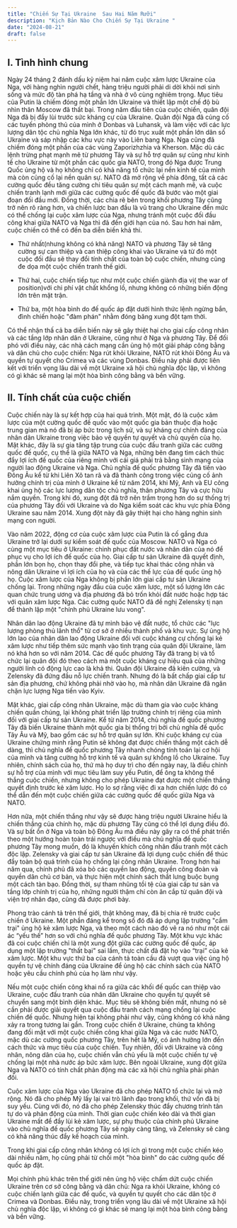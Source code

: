 ```yaml
---
title: "Chiến Sự Tại Ukraine  Sau Hai Năm Rưỡi"
description: "Kịch Bản Nào Cho Chiến Sự Tại Ukraine "
date: "2024-08-21"
draft: false
---
```


## I. Tình hình chung
Ngày 24 tháng 2 đánh dấu kỷ niệm hai năm cuộc xâm lược Ukraine của Nga, với hàng nghìn người chết, hàng triệu người phải di dời khỏi nơi sinh sống và mức độ tàn phá hạ tầng và nhà ở vô cùng nghiêm trọng. Mục tiêu của Putin là chiếm đóng một phần lớn Ukraine và thiết lập một chế độ bù nhìn thân Moscow đã thất bại. Trong năm đầu tiên của cuộc chiến, quân đội Nga đã bị đẩy lùi trước sức kháng cự của Ukraine. Quân đội Nga đã củng cố các tuyến phòng thủ của mình ở Donbas và Luhansk, và làm việc với các lực lượng dân tộc chủ nghĩa Nga lớn khác, từ đó trục xuất một phần lớn dân số Ukraine và sáp nhập các khu vực này vào Liên bang Nga. Nga cũng đã chiếm đóng một phần của các vùng Zaporizhzhia và Kherson. Mặc dù các lệnh trừng phạt mạnh mẽ từ phương Tây và sự hỗ trợ quân sự cũng như kinh tế cho Ukraine từ một phần các quốc gia NATO, trong đó Nga được Trung Quốc ủng hộ và họ  không chỉ có khả năng tổ chức lại nền kinh tế của mình mà còn củng cố lại nền quân sự. NATO đã mở rộng về phía đông, tất cả các cường quốc đều tăng cường chi tiêu quân sự một cách mạnh mẽ, và cuộc chiến tranh lạnh mới giữa các cường quốc đế quốc đã bước vào một giai đoạn đối đầu mới. Đồng thời, các chia rẽ bên trong khối phương Tây cũng trở nên rõ ràng hơn, và chiến lược ban đầu là vũ trang cho Ukraine đến mức có thể chống lại cuộc xâm lược của Nga, nhưng tránh một cuộc đối đầu công khai giữa NATO và Nga thì đã đến giới hạn của nó. Sau hơn hai năm, cuộc chiến có thể có đến ba diễn biến khả thi.

- Thứ nhất(nhưng không có khả năng) NATO và phương Tây sẽ tăng cường sự can thiệp và can thiệp công khai vào Ukraine và từ đó một cuộc đối đầu sẽ thay đổi tính chất của toàn bộ cuộc chiến, nhưng cũng đe dọa một cuộc chiến tranh thế giới.

- Thứ hai, cuộc chiến tiếp tục như một cuộc chiến giành địa vị( the war of position)với chi phí vật chất khổng lồ, nhưng không có những biến động lớn trên mặt trận.

- Thứ ba, một hòa bình do đế quốc áp đặt  dưới hình thức lệnh ngừng bắn, đình chiến hoặc "đàm phán" nhằm đóng băng xung đột tạm thời.

Có thể nhận thấ cả ba diễn biến này sẽ gây thiệt hại cho giai cấp công nhân và các tầng lớp nhân dân ở Ukraine, cũng như ở Nga và phương Tây. Để đối phó với điều này, các nhà cách mạng cần ủng hộ một giải pháp công bằng và dân chủ cho cuộc chiến: Nga rút khỏi Ukraine, NATO rút khỏi Đông Âu và quyền tự quyết cho Crimea và các vùng Donbas. Điều này phải được liên kết với triển vọng lâu dài về một Ukraine xã hội chủ nghĩa độc lập, vì không có gì khác sẽ mang lại một hòa bình công bằng và bền vững.

## II. Tính chất của cuộc chiến

Cuộc chiến này là sự kết hợp của hai quá trình. Một mặt, đó là cuộc xâm lược của một cường quốc đế quốc vào một quốc gia bán thuộc địa hoặc trung gian mà nó đã bị áp bức trong lịch sử, và sự kháng cự chính đáng của nhân dân Ukraine trong việc bảo vệ quyền tự quyết và chủ quyền của họ. Mặt khác, đây là sự gia tăng tập trung của cuộc đấu tranh giữa các cường quốc đế quốc, cụ thể là giữa NATO và Nga, những bên đang tìm cách thúc đẩy lợi ích đế quốc của riêng mình với cái giá phải trả bằng sinh mạng của người lao động Ukraine và Nga. Chủ nghĩa đế quốc phương Tây đã tiến vào Đông Âu kể từ khi Liên Xô tan rã và đã thành công trong việc củng cố ảnh hưởng chính trị của mình ở Ukraine kể từ năm 2014, khi Mỹ, Anh và EU công khai ủng hộ các lực lượng dân tộc chủ nghĩa, thân phương Tây và cực hữu nắm quyền. Trong khi đó, xung đột đã trở nên trầm trọng hơn do sự thống trị của phương Tây đối với Ukraine và do Nga kiểm soát các khu vực phía Đông Ukraine sau năm 2014. Xung đột này đã gây thiệt hại cho hàng nghìn sinh mạng con người.

Vào năm 2022, động cơ của cuộc xâm lược của Putin là cố gắng đưa Ukraine trở lại dưới sự kiểm soát đế quốc của Moscow. NATO và Nga có cùng một mục tiêu ở Ukraine: chinh phục đất nước và nhân dân của nó để phục vụ cho lợi ích đế quốc của họ. Giai cấp tư sản Ukraine đã quyết định, phần lớn bọn họ, chọn thay đổi phe, và tiếp tục khai thác công nhân và nông dân Ukraine vì lợi ích của họ và của các thế lực của đế quốc ủng hộ họ. Cuộc xâm lược của Nga không bị phần lớn giai cấp tư sản Ukraine chống lại. Trong những ngày đầu của cuộc xâm lược, một số lượng lớn các quan chức trung ương và địa phương đã bỏ trốn khỏi đất nước hoặc hợp tác với quân xâm lược Nga. Các cường quốc NATO đã đề nghị Zelensky tị nạn để thành lập một "chính phủ Ukraine lưu vong".

Nhân dân lao động Ukraine đã tự mình bảo vệ đất nước, tổ chức các "lực lượng phòng thủ lãnh thổ" từ cơ sở ở nhiều thành phố và khu vực. Sự ủng hộ lớn lao của nhân dân lao động Ukraine đối với cuộc kháng cự chống lại kẻ xâm lược như tiếp thêm sức mạnh vào tình trạng của quân đội Ukraine, làm nó khá hơn so với năm 2014. Các đế quốc phương Tây đã trang bị và tổ chức lại quân đội đó theo cách mà một cuộc kháng cự hiệu quả của những người lính có động lực cao là khả thi. Quân đội Ukraine đã kiên cường, và Zelensky đã đứng đầu nỗ lực chiến tranh. Nhưng đó là bất chấp giai cấp tư sản địa phương, chứ không phải nhờ vào họ, mà nhân dân Ukraine đã ngăn chặn lực lượng Nga tiến vào Kyiv.

Mặt khác, giai cấp công nhân Ukraine, mặc dù tham gia vào cuộc kháng chiến quần chúng, lại không phát triển lập trường chính trị riêng của mình đối với giai cấp tư sản Ukraine. Kể từ năm 2014, chủ nghĩa đế quốc phương Tây đã biến Ukraine thành một quốc gia bị thống trị bởi chủ nghĩa đế quốc Tây Âu và Mỹ, bao gồm các sự hỗ trợ quân sự lớn. Khi cuộc kháng cự của Ukraine chứng minh rằng Putin sẽ không đạt được chiến thắng một cách dễ dàng, thì chủ nghĩa đế quốc phương Tây nhanh chóng tính toán lại cơ hội của mình và tăng cường hỗ trợ kinh tế và quân sự khổng lồ cho Ukraine. Tuy nhiên, chính sách của họ, thứ mà họ duy trì cho đến ngày nay, là điều chỉnh sự hỗ trợ của mình với mục tiêu làm suy yếu Putin, để ông ta không thể thắng cuộc chiến, nhưng không cho phép Ukraine đạt được một chiến thắng quyết định trước kẻ xâm lược. Họ lo sợ rằng việc đi xa hơn chiến lược đó có thể dẫn đến một cuộc chiến giữa các cường quốc đế quốc giữa Nga và NATO.

Hơn nữa, một chiến thắng như vậy sẽ được hàng triệu người Ukraine hiểu là chiến thắng của chính họ, mặc dù phương Tây cũng có thể lợi dụng điều đó. Và sự bất ổn ở Nga và toàn bộ Đông Âu mà điều này gây ra có thể phát triển theo một hướng hoàn toàn trái ngược với điều mà chủ nghĩa đế quốc phương Tây mong muốn, đó là khuyến khích công nhân đấu tranh một cách độc lập. Zelensky và giai cấp tư sản Ukraine đã lợi dụng cuộc chiến để thúc đẩy toàn bộ quá trình của họ chống lại công nhân Ukraine. Trong hơn hai năm qua, chính phủ đã xóa bỏ các quyền lao động, quyền công đoàn và quyền dân chủ cơ bản, và thực hiện một chính sách thắt lưng buộc bụng một cách tàn bạo. Đồng thời, sự tham nhũng tồi tệ của giai cấp tư sản và tầng lớp chính trị của họ, những người thậm chí còn ăn cắp từ quân đội và viện trợ nhân đạo, cũng đã được phơi bày.

Phong trào cánh tả trên thế giới, thật không may, đã bị chia rẽ trước cuộc chiến ở Ukraine. Một phần đáng kể trong số đó đã áp dụng lập trường "cắm trại" ủng hộ kẻ xâm lược Nga, và theo một cách nào đó vẽ ra nó như một cái ác “yếu thế” hơn so với chủ nghĩa đế quốc phương Tây. Một khu vực khác đã coi cuộc chiến chỉ là một xung đột giữa các cường quốc đế quốc, áp dụng một lập trường "thất bại" sai lầm, thực chất đã đặt họ vào “trại” của kẻ xâm lược. Một khu vực thứ ba của cánh tả toàn cầu đã vượt qua việc ủng hộ quyền tự vệ chính đáng của Ukraine để ủng hộ các chính sách của NATO hoặc yêu cầu chính phủ của họ làm như vậy.

Nếu một cuộc chiến công khai nổ ra giữa các khối đế quốc can thiệp vào Ukraine, cuộc đấu tranh của nhân dân Ukraine cho quyền tự quyết sẽ chuyển sang một bình diện khác. Mục tiêu sẽ không biến mất, nhưng nó sẽ cần phải được giải quyết qua cuộc đấu tranh cách mạng chống lại cuộc chiến đế quốc. Nhưng hiện tại không phải như vậy, cũng không có khả năng xảy ra trong tương lai gần. Trong cuộc chiến ở Ukraine, chúng ta không đang đối mặt với một cuộc chiến công khai giữa Nga và các nước NATO, mặc dù các cường quốc phương Tây, trên hết là Mỹ, có ảnh hưởng lớn đến cách thức và mục tiêu của cuộc chiến. Tuy nhiên, đối với Ukraine và công nhân, nông dân của họ, cuộc chiến vẫn chủ yếu là một cuộc chiến tự vệ chống lại một nhà nước áp bức xâm lược. Bên ngoài Ukraine, xung đột giữa Nga và NATO có tính chất phản động mà các xã hội chủ nghĩa phải phản đối.

Cuộc xâm lược của Nga vào Ukraine đã cho phép NATO tổ chức lại và mở rộng. Nó đã cho phép Mỹ lấy lại vai trò lãnh đạo trong khối, thứ vốn đã bị suy yếu. Cùng với đó, nó đã cho phép Zelensky thúc đẩy chương trình tân tự do và phản động của mình. Thời gian cuộc chiến kéo dài và thời gian Ukraine mất để đẩy lùi kẻ xâm lược, sự phụ thuộc của chính phủ Ukraine vào chủ nghĩa đế quốc phương Tây sẽ ngày càng tăng, và Zelensky sẽ càng có khả năng thúc đẩy kế hoạch của mình.

Trong khi giai cấp công nhân không có lợi ích gì trong một cuộc chiến kéo dài nhiều năm, họ cũng phải từ chối một "hòa bình" do các cường quốc đế quốc áp đặt.

Mọi chính phủ khác trên thế giới nên ủng hộ việc chấm dứt cuộc chiến Ukraine trên cơ sở công bằng và dân chủ: Nga ra khỏi Ukraine, không có cuộc chiến lạnh giữa các đế quốc, và quyền tự quyết cho các dân tộc ở Crimea và Donbas. Điều này, trong triển vọng lâu dài về một Ukraine xã hội chủ nghĩa độc lập, vì không có gì khác sẽ mang lại một hòa bình công bằng và bền vững.







